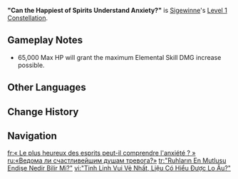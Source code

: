 {{Constellation Infobox
|image         = Constellation "Can the Happiest of Spirits Understand Anxiety?".png
|character     = Sigewinne
|level         = 1
|description   = [[Rebound Hydrotherapy]]'s Bolstering Bubblebalm can bounce 3 extra times, and the first 3 bounces will not cause big Bubblebalms to become smaller.<br>The Passive Talent "Requires Appropriate Rest" is enhanced: Each Bubblebalm bounce adds 1 stack to her Convalescence tally, and the values for the Convalescence stacks' DMG bonus will be modified to: Every 1,000 max HP Sigewinne has above 30,000 increases the DMG by 100. The maximum DMG increase for Elemental Skills that can be gained in this way is 3,500. You must first unlock the Passive Talent "Requires Appropriate Rest."
|scale_att1    = 
|scale_att2    = 
|utility1      = 
|utility2      = 
}}
'''"Can the Happiest of Spirits Understand Anxiety?"''' is [[Sigewinne]]'s [[Level 1 Constellation]].

==Gameplay Notes==
* 65,000 Max HP will grant the maximum Elemental Skill DMG increase possible.

==Other Languages==
{{Other Languages
|en       = "Can the Happiest of Spirits Understand Anxiety?"
|zhs      = 「最快乐的精灵，可否懂得焦虑」
|zhs_rm   = "Zùi Kuàilè de Jīnglíng, Kěfŏu Dŏngdé Jiāolǜ"
|zht      = 「最快樂的精靈，可否懂得焦慮」
|zht_rm   = "Zùi Kuàilè de Jīnglíng, Kěfŏu Dŏngdé Jiāolǜ"
|zh_tl    = "Can the Happiest Spirit Understand Anxiety?"
|ja       = 「誰よりも楽しい精霊なら 不安を解明できるのかしら」
|ja_rm    = "Dare yori mo Tanoshii Shouryou Fuan wo Kaimei Dekiru no Kashira"
|ja_tl    = 
|ko       = 「가장 즐거운 정령이여 초조함을 풀어주소서」
|ko_rm    = 
|ko_tl    = 
|es       = ¿Puede el espíritu más feliz entender la ansiedad?
|es_tl    = Can the Happiest Spirit Understand Anxiety?
|fr       = « Le plus heureux des esprits peut-il comprendre l'anxiété&nbsp;?&nbsp;»
|fr_tl    = "Can the Happiest of Spirits Understand Anxiety?"
|ru       = «Ведома ли счастливейшим душам тревога?»
|ru_tl    = "Do the Happiest Spirits Know Anxiety?"
|th       = "Can the Happiest of Spirits Understand Anxiety?"
|vi       = "Tinh Linh Vui Vẻ Nhất, Liệu Có Hiểu Được Lo Âu?"
|vi_tl    = 
|de       = „Kann der glücklichste Geist Sorgen verstehen?“
|de_tl    = "Can the Happiest Spirit Understand Anxiety?"
|id       = "Can the Happiest of Spirits Understand Anxiety?"
|pt       = "Pode o Mais Alegre dos Espíritos Entender a Ansiedade?"
|pt_tl    = 
|tr       = "Ruhların En Mutlusu Endişe Nedir Bilir Mi?"
|tr_tl    = 
|it       = "Lo spirito più sereno può conoscere l'ansia?"
|it_tl    = 
}}

==Change History==
{{Change History|4.7}}

==Navigation==
{{Talent Navbox|Sigewinne}}

[[fr:« Le plus heureux des esprits peut-il comprendre l'anxiété ? »]]
[[ru:«Ведома ли счастливейшим душам тревога?»]]
[[tr:"Ruhların En Mutlusu Endişe Nedir Bilir Mi?"]]
[[vi:"Tinh Linh Vui Vẻ Nhất, Liệu Có Hiểu Được Lo Âu?"]]